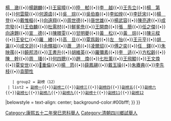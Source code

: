 {{Navbox
|name = 康熙五十二年癸巳恩科四川鄉試 
|title = 康熙五十二年癸巳恩科四川鄉試 
|titlestyle = background-color:#00bfff;
|image =
|style = width:100%;text-align:center; 
|groupstyle = text-align:center; background-color:#00bfff;
|liststyle =  
|state = {{{state<includeonly>|collapsed</includeonly>}}}
|group1 = 
|list1 = 
{{Navbox|child
  |groupstyle = text-align:center; background-color:#00bfff;
  | liststyle = 
  | group1 = 舉人（71）
  | list1 =[[何淮|何　淮]]{{•}}[[李正榮|李正榮]]{{•}}[[楊瀲|楊　瀲]]{{•}}[[楊錫麟|楊錫麟]]{{•}}[[王宸暲|王宸暲]]{{•}}[[陸軾|陸　軾]]{{•}}[[李越|李　越]]{{•}}[[王先立|王先立]]{{•}}[[楊第|楊　第]]{{•}}[[何雲龍|何雲龍]]{{•}}[[何源虞|何源虞]]{{•}}[[吳琮|吳　琮]]{{•}}[[吳伯裔|吳伯裔]]{{•}}[[李如煌|李如煌]]{{•}}[[李廷宋|李廷宋]]{{•}}[[楊登|楊　登]]{{•}}[[戴惟樞|戴惟樞]]{{•}}[[向遠翔|向遠翔]]{{•}}[[周世德|周世德]]{{•}}[[唐世雄|唐世雄]]{{•}}[[楊武容|楊武容]]{{•}}[[陳亮達|陳亮達]]{{•}}[[成宗發|成宗發]]{{•}}[[王伯麟|王伯麟]]{{•}}[[杜需材|杜需材]]{{•}}[[鮮冕侁|鮮冕侁]]{{•}}[[王開商|王開商]]{{•}}[[張簡|張　簡]]{{•}}[[任之傑|任之傑]]{{•}}[[向遠翺|向遠翺]]{{•}}[[宣德|宣　德]]{{•}}[[陳暻雯|陳暻雯]]{{•}}[[甘明夔|甘明夔]]{{•}}[[黃松|黃　松]]{{•}}[[黃琮|黃　琮]]{{•}}[[陳元樑|陳元樑]]{{•}}[[王安仁|王安仁]]{{•}}[[羅緖|羅　緖]]{{•}}[[高旦|高　旦]]{{•}}[[覃爲穀|覃爲穀]]{{•}}[[左怡|左　怡]]{{•}}[[王元亨|王元亨]]{{•}}[[胡瀛_(康熙進士)|胡　瀛]]{{•}}[[成文迴|成文迴]]{{•}}[[余輝祖|余輝祖]]{{•}}[[蕭浥|蕭　浥]]{{•}}[[凌爾炤|凌爾炤]]{{•}}[[傅之奕|傅之奕]]{{•}}[[任鐸|任　鐸]]{{•}}[[朱映蓀|朱映蓀]]{{•}}[[饒邦沛|饒邦沛]]{{•}}[[王書升|王書升]]{{•}}[[胡維英|胡維英]]{{•}}[[羅彌素|羅彌素]]{{•}}[[李适|李　适]]{{•}}[[方松齡|方松齡]]{{•}}[[陳幹|陳　幹]]{{•}}[[周璠|周　璠]]{{•}}[[何四聰|何四聰]]{{•}}[[趙煥|趙　煥]]{{•}}[[七杜薰|七杜薰]]{{•}}[[王飛鯤|王飛鯤]]{{•}}[[王文煥|王文煥]]{{•}}[[覃安世|覃安世]]{{•}}[[𨶒重倫|𨶒重倫]]{{•}}[[楊筠|楊　筠]]{{•}}[[薛鳳翮|薛鳳翮]]{{•}}[[戴玉璪|戴玉璪]]{{•}}[[朱賡典|朱賡典]]{{•}}[[李先枝|李先枝]]{{•}}[[袁聞性|袁聞性]]
    | group2 = 副榜（12）
  | list2 = [[副榜一|副榜一]]{{•}}[[副榜二|副榜二]]{{•}}[[副榜三|副榜三]]{{•}}[[副榜四|副榜四]]{{•}}[[副榜五|副榜五]]{{•}}[[副榜六|副榜六]]{{•}}[[副榜七|副榜七]]{{•}}[[副榜八|副榜八]]{{•}}[[副榜九|副榜九]]{{•}}[[副榜十|副榜十]]{{•}}[[副榜11|副榜11]]{{•}}[[副榜12|副榜12]]
|belowstyle = text-align: center; background-color:#00bfff;
}}
}}

[[Category:康熙五十二年癸巳恩科舉人|Category:康熙五十二年癸巳恩科舉人]]
[[Category:清朝四川鄉試舉人|Category:清朝四川鄉試舉人]]